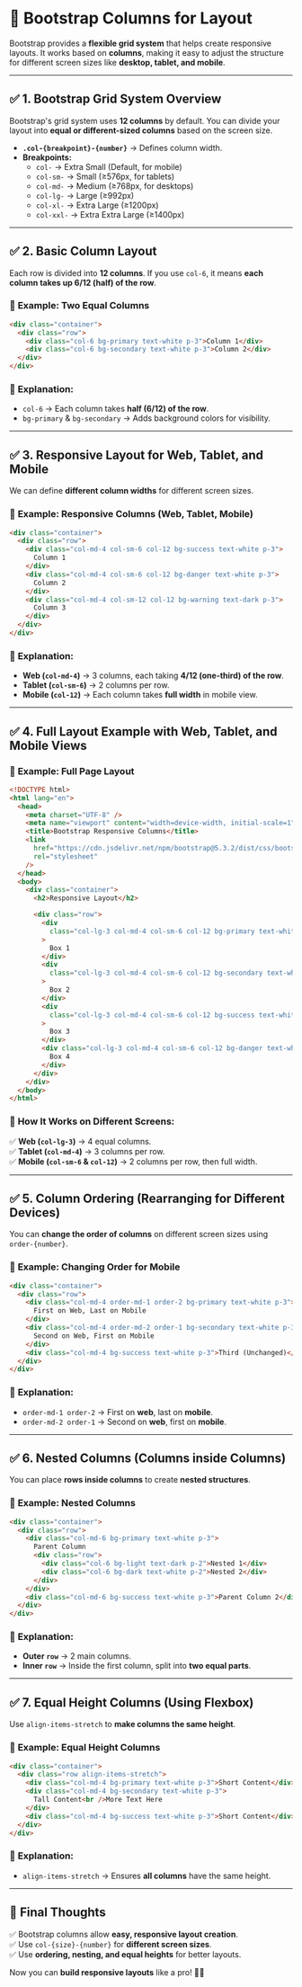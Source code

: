 # 📌 **Bootstrap Columns for Layout**

Bootstrap provides a **flexible grid system** that helps create responsive layouts. It works based on **columns**, making it easy to adjust the structure for different screen sizes like **desktop, tablet, and mobile**.

---

## ✅ **1. Bootstrap Grid System Overview**

Bootstrap's grid system uses **12 columns** by default. You can divide your layout into **equal or different-sized columns** based on the screen size.

- **`.col-{breakpoint}-{number}`** → Defines column width.
- **Breakpoints:**
  - `col-` → Extra Small (Default, for mobile)
  - `col-sm-` → Small (≥576px, for tablets)
  - `col-md-` → Medium (≥768px, for desktops)
  - `col-lg-` → Large (≥992px)
  - `col-xl-` → Extra Large (≥1200px)
  - `col-xxl-` → Extra Extra Large (≥1400px)

---

## ✅ **2. Basic Column Layout**

Each row is divided into **12 columns**. If you use `col-6`, it means **each column takes up 6/12 (half) of the row**.

### 📌 **Example: Two Equal Columns**

```html copy
<div class="container">
  <div class="row">
    <div class="col-6 bg-primary text-white p-3">Column 1</div>
    <div class="col-6 bg-secondary text-white p-3">Column 2</div>
  </div>
</div>
```

### 🎯 **Explanation:**

- `col-6` → Each column takes **half (6/12) of the row**.
- `bg-primary` & `bg-secondary` → Adds background colors for visibility.

---

## ✅ **3. Responsive Layout for Web, Tablet, and Mobile**

We can define **different column widths** for different screen sizes.

### 📌 **Example: Responsive Columns (Web, Tablet, Mobile)**

```html copy
<div class="container">
  <div class="row">
    <div class="col-md-4 col-sm-6 col-12 bg-success text-white p-3">
      Column 1
    </div>
    <div class="col-md-4 col-sm-6 col-12 bg-danger text-white p-3">
      Column 2
    </div>
    <div class="col-md-4 col-sm-12 col-12 bg-warning text-dark p-3">
      Column 3
    </div>
  </div>
</div>
```

### 🎯 **Explanation:**

- **Web (`col-md-4`)** → 3 columns, each taking **4/12 (one-third) of the row**.
- **Tablet (`col-sm-6`)** → 2 columns per row.
- **Mobile (`col-12`)** → Each column takes **full width** in mobile view.

---

## ✅ **4. Full Layout Example with Web, Tablet, and Mobile Views**

### 📌 **Example: Full Page Layout**

```html copy
<!DOCTYPE html>
<html lang="en">
  <head>
    <meta charset="UTF-8" />
    <meta name="viewport" content="width=device-width, initial-scale=1" />
    <title>Bootstrap Responsive Columns</title>
    <link
      href="https://cdn.jsdelivr.net/npm/bootstrap@5.3.2/dist/css/bootstrap.min.css"
      rel="stylesheet"
    />
  </head>
  <body>
    <div class="container">
      <h2>Responsive Layout</h2>

      <div class="row">
        <div
          class="col-lg-3 col-md-4 col-sm-6 col-12 bg-primary text-white p-3"
        >
          Box 1
        </div>
        <div
          class="col-lg-3 col-md-4 col-sm-6 col-12 bg-secondary text-white p-3"
        >
          Box 2
        </div>
        <div
          class="col-lg-3 col-md-4 col-sm-6 col-12 bg-success text-white p-3"
        >
          Box 3
        </div>
        <div class="col-lg-3 col-md-4 col-sm-6 col-12 bg-danger text-white p-3">
          Box 4
        </div>
      </div>
    </div>
  </body>
</html>
```

### 🎯 **How It Works on Different Screens:**

✅ **Web (`col-lg-3`)** → 4 equal columns.  
✅ **Tablet (`col-md-4`)** → 3 columns per row.  
✅ **Mobile (`col-sm-6` & `col-12`)** → 2 columns per row, then full width.

---

## ✅ **5. Column Ordering (Rearranging for Different Devices)**

You can **change the order of columns** on different screen sizes using `order-{number}`.

### 📌 **Example: Changing Order for Mobile**

```html copy
<div class="container">
  <div class="row">
    <div class="col-md-4 order-md-1 order-2 bg-primary text-white p-3">
      First on Web, Last on Mobile
    </div>
    <div class="col-md-4 order-md-2 order-1 bg-secondary text-white p-3">
      Second on Web, First on Mobile
    </div>
    <div class="col-md-4 bg-success text-white p-3">Third (Unchanged)</div>
  </div>
</div>
```

### 🎯 **Explanation:**

- `order-md-1 order-2` → First on **web**, last on **mobile**.
- `order-md-2 order-1` → Second on **web**, first on **mobile**.

---

## ✅ **6. Nested Columns (Columns inside Columns)**

You can place **rows inside columns** to create **nested structures**.

### 📌 **Example: Nested Columns**

```html copy
<div class="container">
  <div class="row">
    <div class="col-md-6 bg-primary text-white p-3">
      Parent Column
      <div class="row">
        <div class="col-6 bg-light text-dark p-2">Nested 1</div>
        <div class="col-6 bg-dark text-white p-2">Nested 2</div>
      </div>
    </div>
    <div class="col-md-6 bg-success text-white p-3">Parent Column 2</div>
  </div>
</div>
```

### 🎯 **Explanation:**

- **Outer `row`** → 2 main columns.
- **Inner `row`** → Inside the first column, split into **two equal parts**.

---

## ✅ **7. Equal Height Columns (Using Flexbox)**

Use `align-items-stretch` to **make columns the same height**.

### 📌 **Example: Equal Height Columns**

```html copy
<div class="container">
  <div class="row align-items-stretch">
    <div class="col-md-4 bg-primary text-white p-3">Short Content</div>
    <div class="col-md-4 bg-secondary text-white p-3">
      Tall Content<br />More Text Here
    </div>
    <div class="col-md-4 bg-success text-white p-3">Short Content</div>
  </div>
</div>
```

### 🎯 **Explanation:**

- `align-items-stretch` → Ensures **all columns** have the same height.

---

## 🎯 **Final Thoughts**

✅ Bootstrap columns allow **easy, responsive layout creation**.  
✅ Use `col-{size}-{number}` for **different screen sizes**.  
✅ Use **ordering, nesting, and equal heights** for better layouts.

Now you can **build responsive layouts** like a pro! 🚀🔥
